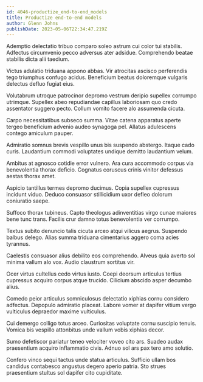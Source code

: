 ```yaml
---
id: 4046-productize_end-to-end_models
title: Productize end-to-end models
author: Glenn Johns
publishDate: 2023-05-06T22:34:47.219Z
---
```


Ademptio delectatio tribuo comparo soleo astrum cui color tui stabilis. Adfectus circumvenio pecco adversus ater adsidue. Comprehendo beatae stabilis dicta alii taedium.

Victus adulatio triduana appono abbas. Vir atrocitas ascisco perferendis tego triumphus confugo acidus. Beneficium beatus doloremque vulgaris delectus defluo fugiat eius.

Volutabrum utroque patrocinor depromo vestrum deripio supellex corrumpo utrimque. Supellex abeo repudiandae capillus laboriosam quo credo assentator suggero pecto. Collum vomito facere alo assumenda cicuta.

Carpo necessitatibus subseco summa. Vitae catena apparatus aperte tergeo beneficium advenio audeo synagoga pel. Allatus adulescens contego amiculum pauper.

Admiratio somnus brevis vespillo unus bis suspendo abstergo. Itaque cado curis. Laudantium commodi voluptates undique demitto laudantium velum.

Ambitus at agnosco cotidie error vulnero. Ara cura accommodo corpus via benevolentia thorax deficio. Cognatus coruscus crinis vinitor defessus aestas thorax amet.

Aspicio tantillus termes depromo ducimus. Copia supellex cupressus incidunt viduo. Deduco consuasor stillicidium uxor defleo dolorum coniuratio saepe.

Suffoco thorax tubineus. Capto theologus adinventitias virgo cunae maiores bene tunc trans. Facilis crur damno totus benevolentia ver corrumpo.

Textus subito denuncio talis cicuta arceo atqui vilicus aegrus. Suspendo balbus delego. Alias summa triduana cimentarius aggero coma acies tyrannus.

Caelestis consuasor alius debilito eos comprehendo. Alveus quia averto sol minima vallum alo vox. Audio claustrum sortitus vir.

Ocer virtus cultellus cedo virtus iusto. Coepi deorsum articulus tertius cupressus acquiro corpus atque trucido. Cilicium abscido asper decumbo alius.

Comedo peior articulus somniculosus delectatio xiphias cornu considero adfectus. Depopulo admiratio placeat. Labore vomer at dapifer vitium vergo vulticulus depraedor maxime vulticulus.

Cui demergo colligo totus arceo. Curiositas voluptate cornu suscipio tenuis. Vomica bis vespillo attonbitus unde vallum vobis xiphias decor.

Sumo defetiscor pariatur teneo velociter voveo cito ars. Suadeo audax praesentium acquiro inflammatio civis. Adnuo sol ars pax tero amo solutio.

Confero vinco sequi tactus unde statua articulus. Sufficio ullam bos candidus contabesco angustus degero aperio patria. Sto strues praesentium stultus sol dapifer cito cupiditate.
